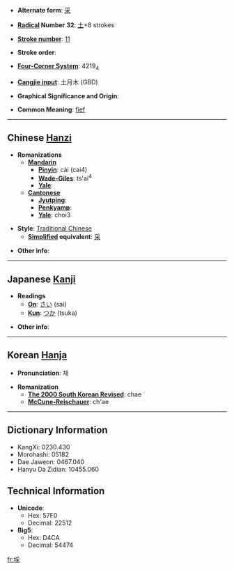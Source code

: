 * '''Alternate form''': [[采]]

* '''[[Wiktionary:Chinese radical index| Radical]] Number 32''': [[Wiktionary:Chinese radical index 土|土]]+8 strokes

* '''[[Wiktionary:Chinese total strokes index|Stroke number]]''': [[Wiktionary:Chinese total strokes index 11|11]]

* '''Stroke order''': 

* '''[[Wiktionary:Chinese four corner index|Four-Corner System]]''': 4219<sub>4</sub>

* '''[[Wiktionary:Chinese Cangjie index|Cangjie input]]''': 土月木 (GBD)

* '''Graphical Significance and Origin''': 

* '''Common Meaning''': [[fief]]

----

== Chinese [[Hanzi]] ==

* '''Romanizations'''
** '''[[Mandarin]]'''
*** '''[[Pinyin]]''': cài (cai4)
*** '''[[Wade-Giles]]''': ts'ai<sup>4</sup>
*** '''[[Yale]]''': 
** '''[[Cantonese]]'''
*** '''[[Jyutping]]''':
*** '''[[Penkyamp]]''': 
*** '''[[Yale]]''': choi3

* '''Style''': [[Traditional Chinese]] 
** '''[[Simplified Chinese|Simplified]] equivalent''': [[采]]

* '''Other info''': 

----

== Japanese [[Kanji]] ==

* '''Readings'''
** '''[[On]]''': [[さい]] (sai)
** '''[[Kun]]''': [[つか]] (tsuka)

* '''Other info''':  

----

== Korean [[Hanja]] ==

* '''Pronunciation''': 채

* '''Romanization'''
** '''[[The 2000 South Korean Revised Romanization|The 2000 South Korean Revised]]''': chae
** '''[[McCune-Reischauer]]''': ch'ae

----

== Dictionary Information ==

* KangXi: 0230.430
* Morohashi: 05182
* Dae Jaweon: 0467.040
* Hanyu Da Zidian: 10455.060

== Technical Information ==

* '''Unicode''':
** Hex: 57F0
** Decimal: 22512
* '''Big5''':
** Hex: D4CA
** Decimal: 54474

[[fr:埰]]